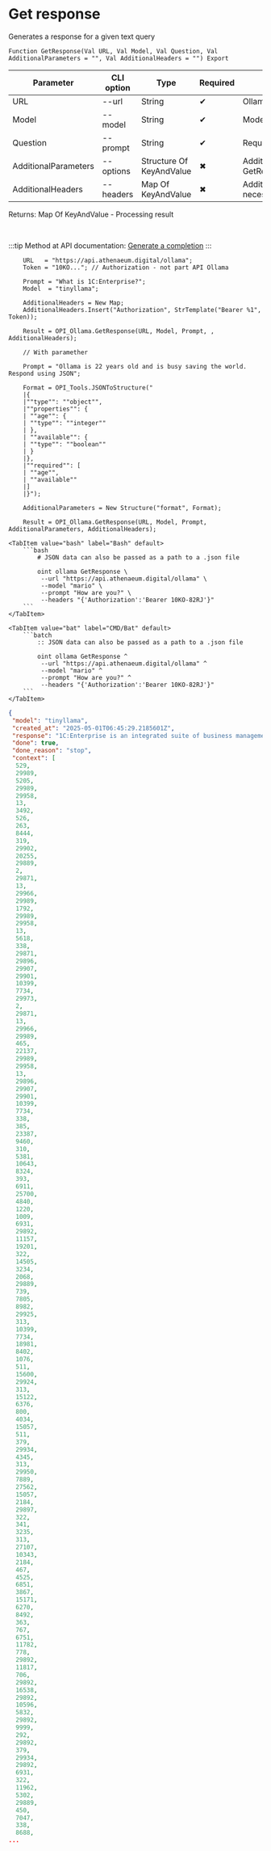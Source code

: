 ﻿---
sidebar_position: 2
---


# Get response
 Generates a response for a given text query



`Function GetResponse(Val URL, Val Model, Val Question, Val AdditionalParameters = "", Val AdditionalHeaders = "") Export`

  | Parameter | CLI option | Type | Required | Description |
  |-|-|-|-|-|
  | URL | --url | String | &#x2714; | Ollama server URL |
  | Model | --model | String | &#x2714; | Models name |
  | Question | --prompt | String | &#x2714; | Request text |
  | AdditionalParameters | --options | Structure Of KeyAndValue | &#x2716; | Additional parameters. See GetRequestParametersStructure |
  | AdditionalHeaders | --headers | Map Of KeyAndValue | &#x2716; | Additional request headers, if necessary |

  
  Returns:  Map Of KeyAndValue - Processing result

<br/>

:::tip
Method at API documentation: [Generate a completion](https://github.com/ollama/ollama/blob/main/docs/api.md#generate-a-completion)
:::
<br/>



```bsl title="1C:Enterprise/OneScript code example"
    URL   = "https://api.athenaeum.digital/ollama";
    Token = "10KO..."; // Authorization - not part API Ollama

    Prompt = "What is 1C:Enterprise?";
    Model  = "tinyllama";

    AdditionalHeaders = New Map;
    AdditionalHeaders.Insert("Authorization", StrTemplate("Bearer %1", Token));

    Result = OPI_Ollama.GetResponse(URL, Model, Prompt, , AdditionalHeaders);

    // With paramether

    Prompt = "Ollama is 22 years old and is busy saving the world. Respond using JSON";

    Format = OPI_Tools.JSONToStructure("
    |{
    |""type"": ""object"",
    |""properties"": {
    | ""age"": {
    | ""type"": ""integer""
    | },
    | ""available"": {
    | ""type"": ""boolean""
    | }
    |},
    |""required"": [
    | ""age"",
    | ""available""
    |]
    |}");

    AdditionalParameters = New Structure("format", Format);

    Result = OPI_Ollama.GetResponse(URL, Model, Prompt, AdditionalParameters, AdditionalHeaders);
```
 

 <Tabs>
  
    <TabItem value="bash" label="Bash" default>
        ```bash
            # JSON data can also be passed as a path to a .json file
            
            oint ollama GetResponse \
             --url "https://api.athenaeum.digital/ollama" \
             --model "mario" \
             --prompt "How are you?" \
             --headers "{'Authorization':'Bearer 10KO-82RJ'}"
        ```
    </TabItem>
  
    <TabItem value="bat" label="CMD/Bat" default>
        ```batch
            :: JSON data can also be passed as a path to a .json file
            
            oint ollama GetResponse ^
             --url "https://api.athenaeum.digital/ollama" ^
             --model "mario" ^
             --prompt "How are you?" ^
             --headers "{'Authorization':'Bearer 10KO-82RJ'}"
        ```
    </TabItem>
</Tabs>


```json title="Result"
{
 "model": "tinyllama",
 "created_at": "2025-05-01T06:45:29.2185601Z",
 "response": "1C:Enterprise is an integrated suite of business management applications that helps organizations streamline their operations, improve efficiency and boost productivity. It includes ERP (Enterprise Resource Planning), CRM (Customer Relationship Management), HRMS (Human Resources Management System) and MIS (Management Information System). These solutions provide comprehensive tools for managing finances, inventory, sales, purchasing, marketing, HR, operations and customer relations. The software is designed to help organizations of all sizes achieve their business objectives by increasing efficiency, reducing costs, improving decision-making, and enhancing overall value.",
 "done": true,
 "done_reason": "stop",
 "context": [
  529,
  29989,
  5205,
  29989,
  29958,
  13,
  3492,
  526,
  263,
  8444,
  319,
  29902,
  20255,
  29889,
  2,
  29871,
  13,
  29966,
  29989,
  1792,
  29989,
  29958,
  13,
  5618,
  338,
  29871,
  29896,
  29907,
  29901,
  10399,
  7734,
  29973,
  2,
  29871,
  13,
  29966,
  29989,
  465,
  22137,
  29989,
  29958,
  13,
  29896,
  29907,
  29901,
  10399,
  7734,
  338,
  385,
  23387,
  9460,
  310,
  5381,
  10643,
  8324,
  393,
  6911,
  25700,
  4840,
  1220,
  1009,
  6931,
  29892,
  11157,
  19201,
  322,
  14505,
  3234,
  2068,
  29889,
  739,
  7805,
  8982,
  29925,
  313,
  10399,
  7734,
  18981,
  8402,
  1076,
  511,
  15600,
  29924,
  313,
  15122,
  6376,
  800,
  4034,
  15057,
  511,
  379,
  29934,
  4345,
  313,
  29950,
  7889,
  27562,
  15057,
  2184,
  29897,
  322,
  341,
  3235,
  313,
  27107,
  10343,
  2184,
  467,
  4525,
  6851,
  3867,
  15171,
  6270,
  8492,
  363,
  767,
  6751,
  11782,
  778,
  29892,
  11817,
  706,
  29892,
  16538,
  29892,
  10596,
  5832,
  29892,
  9999,
  292,
  29892,
  379,
  29934,
  29892,
  6931,
  322,
  11962,
  5302,
  29889,
  450,
  7047,
  338,
  8688,
...
```
